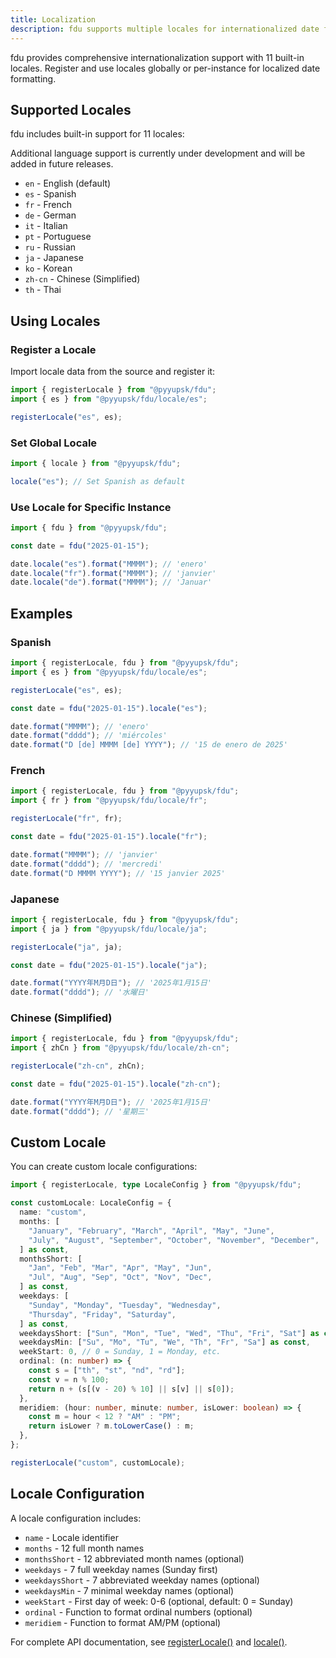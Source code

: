 ```yaml
---
title: Localization
description: fdu supports multiple locales for internationalized date formatting
---
```


fdu provides comprehensive internationalization support with 11 built-in locales. Register and use locales globally or per-instance for localized date formatting.

## Supported Locales

fdu includes built-in support for 11 locales:

<Callout type="info" title="Under Development">
  Additional language support is currently under development and will be added in future releases.
</Callout>

- `en` - English (default)
- `es` - Spanish
- `fr` - French
- `de` - German
- `it` - Italian
- `pt` - Portuguese
- `ru` - Russian
- `ja` - Japanese
- `ko` - Korean
- `zh-cn` - Chinese (Simplified)
- `th` - Thai

## Using Locales

### Register a Locale

Import locale data from the source and register it:

```typescript
import { registerLocale } from "@pyyupsk/fdu";
import { es } from "@pyyupsk/fdu/locale/es";

registerLocale("es", es);
```

### Set Global Locale

```typescript
import { locale } from "@pyyupsk/fdu";

locale("es"); // Set Spanish as default
```

### Use Locale for Specific Instance

```typescript
import { fdu } from "@pyyupsk/fdu";

const date = fdu("2025-01-15");

date.locale("es").format("MMMM"); // 'enero'
date.locale("fr").format("MMMM"); // 'janvier'
date.locale("de").format("MMMM"); // 'Januar'
```

## Examples

### Spanish

```typescript
import { registerLocale, fdu } from "@pyyupsk/fdu";
import { es } from "@pyyupsk/fdu/locale/es";

registerLocale("es", es);

const date = fdu("2025-01-15").locale("es");

date.format("MMMM"); // 'enero'
date.format("dddd"); // 'miércoles'
date.format("D [de] MMMM [de] YYYY"); // '15 de enero de 2025'
```

### French

```typescript
import { registerLocale, fdu } from "@pyyupsk/fdu";
import { fr } from "@pyyupsk/fdu/locale/fr";

registerLocale("fr", fr);

const date = fdu("2025-01-15").locale("fr");

date.format("MMMM"); // 'janvier'
date.format("dddd"); // 'mercredi'
date.format("D MMMM YYYY"); // '15 janvier 2025'
```

### Japanese

```typescript
import { registerLocale, fdu } from "@pyyupsk/fdu";
import { ja } from "@pyyupsk/fdu/locale/ja";

registerLocale("ja", ja);

const date = fdu("2025-01-15").locale("ja");

date.format("YYYY年M月D日"); // '2025年1月15日'
date.format("dddd"); // '水曜日'
```

### Chinese (Simplified)

```typescript
import { registerLocale, fdu } from "@pyyupsk/fdu";
import { zhCn } from "@pyyupsk/fdu/locale/zh-cn";

registerLocale("zh-cn", zhCn);

const date = fdu("2025-01-15").locale("zh-cn");

date.format("YYYY年M月D日"); // '2025年1月15日'
date.format("dddd"); // '星期三'
```

## Custom Locale

You can create custom locale configurations:

```typescript
import { registerLocale, type LocaleConfig } from "@pyyupsk/fdu";

const customLocale: LocaleConfig = {
  name: "custom",
  months: [
    "January", "February", "March", "April", "May", "June",
    "July", "August", "September", "October", "November", "December",
  ] as const,
  monthsShort: [
    "Jan", "Feb", "Mar", "Apr", "May", "Jun",
    "Jul", "Aug", "Sep", "Oct", "Nov", "Dec",
  ] as const,
  weekdays: [
    "Sunday", "Monday", "Tuesday", "Wednesday",
    "Thursday", "Friday", "Saturday",
  ] as const,
  weekdaysShort: ["Sun", "Mon", "Tue", "Wed", "Thu", "Fri", "Sat"] as const,
  weekdaysMin: ["Su", "Mo", "Tu", "We", "Th", "Fr", "Sa"] as const,
  weekStart: 0, // 0 = Sunday, 1 = Monday, etc.
  ordinal: (n: number) => {
    const s = ["th", "st", "nd", "rd"];
    const v = n % 100;
    return n + (s[(v - 20) % 10] || s[v] || s[0]);
  },
  meridiem: (hour: number, minute: number, isLower: boolean) => {
    const m = hour < 12 ? "AM" : "PM";
    return isLower ? m.toLowerCase() : m;
  },
};

registerLocale("custom", customLocale);
```

## Locale Configuration

A locale configuration includes:

- `name` - Locale identifier
- `months` - 12 full month names
- `monthsShort` - 12 abbreviated month names (optional)
- `weekdays` - 7 full weekday names (Sunday first)
- `weekdaysShort` - 7 abbreviated weekday names (optional)
- `weekdaysMin` - 7 minimal weekday names (optional)
- `weekStart` - First day of week: 0-6 (optional, default: 0 = Sunday)
- `ordinal` - Function to format ordinal numbers (optional)
- `meridiem` - Function to format AM/PM (optional)

For complete API documentation, see [registerLocale()](/docs/api-locale/register-locale) and [locale()](/docs/api-locale/locale).
